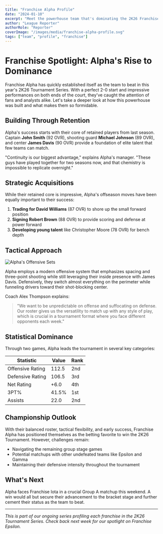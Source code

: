 ```yaml
---
title: "Franchise Alpha Profile"
date: "2024-01-10"
excerpt: "Meet the powerhouse team that's dominating the 2K26 Franchise League."
author: "League Reporter"
authorRole: "Reporter"
coverImage: "/images/media/franchise-alpha-profile.svg"
tags: ["team", "profile", "franchise"]
---
```


# Franchise Spotlight: Alpha's Rise to Dominance

Franchise Alpha has quickly established itself as the team to beat in this year's 2K26 Tournament Series. With a perfect 2-0 start and impressive performances on both ends of the court, they've caught the attention of fans and analysts alike. Let's take a deeper look at how this powerhouse was built and what makes them so formidable.

## Building Through Retention

Alpha's success starts with their core of retained players from last season. Captain **John Smith** (92 OVR), shooting guard **Michael Johnson** (89 OVR), and center **James Davis** (90 OVR) provide a foundation of elite talent that few teams can match.

"Continuity is our biggest advantage," explains Alpha's manager. "These guys have played together for two seasons now, and that chemistry is impossible to replicate overnight."

## Strategic Acquisitions

While their retained core is impressive, Alpha's offseason moves have been equally important to their success:

1. **Trading for David Williams** (87 OVR) to shore up the small forward position
2. **Signing Robert Brown** (88 OVR) to provide scoring and defense at power forward
3. **Developing young talent** like Christopher Moore (78 OVR) for bench depth

## Tactical Approach

![Alpha's Offensive Sets](/images/tactics/alpha-offense.jpg)

Alpha employs a modern offensive system that emphasizes spacing and three-point shooting while still leveraging their inside presence with James Davis. Defensively, they switch almost everything on the perimeter while funneling drivers toward their shot-blocking center.

Coach Alex Thompson explains:

> "We want to be unpredictable on offense and suffocating on defense. Our roster gives us the versatility to match up with any style of play, which is crucial in a tournament format where you face different opponents each week."

## Statistical Dominance

Through two games, Alpha leads the tournament in several key categories:

| Statistic | Value | Rank |
|-----------|-------|------|
| Offensive Rating | 112.5 | 2nd |
| Defensive Rating | 106.5 | 3rd |
| Net Rating | +6.0 | 4th |
| 3PT% | 41.5% | 1st |
| Assists | 22.0 | 2nd |

## Championship Outlook

With their balanced roster, tactical flexibility, and early success, Franchise Alpha has positioned themselves as the betting favorite to win the 2K26 Tournament. However, challenges remain:

- Navigating the remaining group stage games
- Potential matchups with other undefeated teams like Epsilon and Gamma
- Maintaining their defensive intensity throughout the tournament

## What's Next

Alpha faces Franchise Iota in a crucial Group A matchup this weekend. A win would all but secure their advancement to the bracket stage and further cement their status as the team to beat.

---

*This is part of our ongoing series profiling each franchise in the 2K26 Tournament Series. Check back next week for our spotlight on Franchise Epsilon.*
